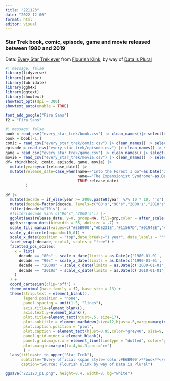 ```yaml
---
title: "221123"
date: "2022-12-06"
format: html
editor: visual
---
```


### Star Trek book, comic, episode, game and movie released between 1980 and 2019

Data: [Every Star Trek ever](https://www.airtable.com/universe/expsZ6vRPGwedtNfq/every-star-trek-book-ever?explore=true) from [Flourish Klink](https://www.flourishklink.com/), by way of [Data is Plural](https://www.data-is-plural.com/archive/2022-11-23-edition/)

```r
#| message: false
library(tidyverse)
library(janitor)
library(lubridate)
library(ggh4x)
library(ggtext)
library(showtext)
showtext_opts(dpi = 300)
showtext_auto(enable = TRUE)
```

```r
font_add_google("Fira Sans")
f2 = "Fira Sans"
```

```r
#| message: false
book = read_csv("every_star_trek/book.csv") |> clean_names()|> select(name=title,release_date) |> mutate(grp="book")
book = book[-1,]
comic = read_csv("every_star_trek/comic.csv") |> clean_names() |> select(name,release_date) |> mutate(grp="comic")
episode = read_csv("every_star_trek/episode.csv") |> clean_names() |> select(name=episode_name,release_date=airdate) |> mutate(grp="episode")
game = read_csv("every_star_trek/game.csv") |> clean_names() |> select(name,release_date) |> mutate(grp="game")
movie = read_csv("every_star_trek/movie.csv") |> clean_names() |> select(name,release_date) |> mutate(grp="movie")
df= rbind(book, comic, episode, game, movie) |> 
  mutate(year=year(release_date)) |>
  mutate(release_date=case_when(name=="Into the Forest I Go"~as.Date("2017-11-12"),
                                name=="The Expansionist Syndrome"~as.Date("1980-11-01"),
                                TRUE~release_date)
         )
```

```r
df |>
  mutate(decade = if_else(year >= 2000,paste0(year  %/% 10 * 10, "'s"),paste0((year - 1900) %/% 10 * 10, "'s"))) |> 
  mutate(decade=factor(decade, levels=c("80's","90's","2000's","2010's")))|>
  filter(decade!="70's") |>
  #filter(decade %in% c("90's","2000's")) |>
  ggplot(aes(release_date, y=0, group=NA, fill=grp,color = after_scale(colorspace::darken(fill, 0.4)))) +
  ggdist::geom_dots(binwidth = 55, dotsize = .7) +
  scale_fill_manual(values=c("#E6B900","#DE231E","#11567D","#0194EE","#00B242"))+
  scale_y_discrete(expand=c(0,0)) +
  scale_x_date(position = "top",date_breaks="1 year", date_labels = "'%y") +
  facet_wrap(~decade, ncol=1, scales = "free") + 
  facetted_pos_scales(
    x = list(
      decade == "80s" ~ scale_x_date(limits = as.Date(c('1980-01-01', '1989-12-31'))),
      decade == "90s" ~ scale_x_date(limits = as.Date(c('1990-01-01', '1999-12-31'))),
      decade == "2000s" ~ scale_x_date(limits = as.Date(c('2000-01-01', '2009-12-31'))),
      decade == "2010s" ~ scale_x_date(limits = as.Date(c('2010-01-01', '2019-12-31')))
    )
  ) +
  coord_cartesian(clip="off") +
  theme_minimal(base_family = f2, base_size = 13) +
  theme(strip.text = element_blank(),
        legend.position = "none",
        panel.spacing = unit(1.5, "lines"),
        axis.title=element_blank(),
        axis.text.y=element_blank(),
        plot.title=element_text(hjust=.5, size=17),
        plot.subtitle = element_markdown(size=12,hjust=.5,margin=margin(b=10)),
        plot.caption.position = "plot",
        plot.caption = element_text(hjust=0.95,color="grey40", size=9, margin=margin(t=15)),
        panel.grid.minor = element_blank(),
        panel.grid.major.x = element_line(linetype = "dotted", color="grey50"),
        plot.margin=margin(t=.4,b=.3,unit="cm")
        ) +
  labs(title=str_to_upper("Star Trek"),
       subtitle="Every official <span style='color:#E6B900'>**book**</span>, <span style='color:#DE231E'>**comic**</span>, <span style='color:#11567D'>**episode**</span>, <span style='color:#0194EE'>**game**</span> and <span style='color:#00B242'>**movie**</span> released between 1980 and 2019",
       caption="Source: Flourish Klink by way of Data is Plural")

ggsave("221123_p1.png", height=8.4, width=8, bg="white")
```
